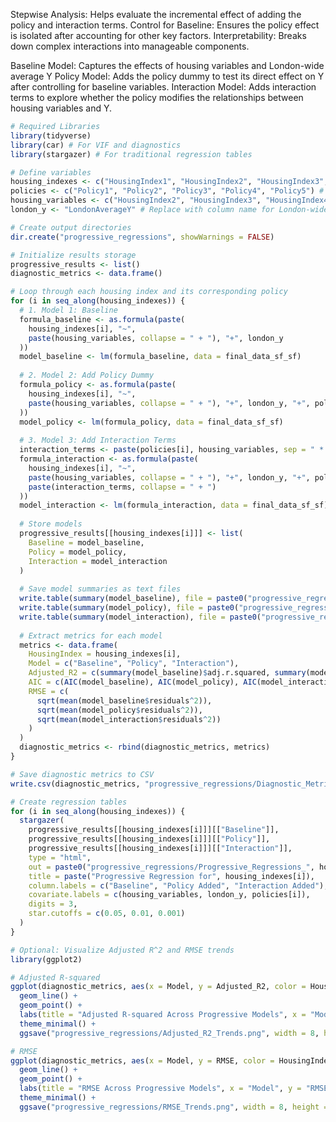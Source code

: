 Stepwise Analysis:
Helps evaluate the incremental effect of adding the policy and interaction terms.
Control for Baseline:
Ensures the policy effect is isolated after accounting for other key factors.
Interpretability:
Breaks down complex interactions into manageable components.

Baseline Model:
Captures the effects of housing variables and London-wide average Y
Policy Model:
Adds the policy dummy to test its direct effect on Y after controlling for baseline variables.
Interaction Model:
Adds interaction terms to explore whether the policy modifies the relationships between housing variables and 
Y.

```r
# Required Libraries
library(tidyverse)
library(car) # For VIF and diagnostics
library(stargazer) # For traditional regression tables

# Define variables
housing_indexes <- c("HousingIndex1", "HousingIndex2", "HousingIndex3", "HousingIndex4", "HousingIndex5") # Replace with actual housing index names
policies <- c("Policy1", "Policy2", "Policy3", "Policy4", "Policy5") # Replace with actual policy dummy variable names
housing_variables <- c("HousingIndex2", "HousingIndex3", "HousingIndex4", "HousingIndex5") # Other housing variables
london_y <- "LondonAverageY" # Replace with column name for London-wide Y

# Create output directories
dir.create("progressive_regressions", showWarnings = FALSE)

# Initialize results storage
progressive_results <- list()
diagnostic_metrics <- data.frame()

# Loop through each housing index and its corresponding policy
for (i in seq_along(housing_indexes)) {
  # 1. Model 1: Baseline
  formula_baseline <- as.formula(paste(
    housing_indexes[i], "~", 
    paste(housing_variables, collapse = " + "), "+", london_y
  ))
  model_baseline <- lm(formula_baseline, data = final_data_sf_sf)
  
  # 2. Model 2: Add Policy Dummy
  formula_policy <- as.formula(paste(
    housing_indexes[i], "~", 
    paste(housing_variables, collapse = " + "), "+", london_y, "+", policies[i]
  ))
  model_policy <- lm(formula_policy, data = final_data_sf_sf)
  
  # 3. Model 3: Add Interaction Terms
  interaction_terms <- paste(policies[i], housing_variables, sep = " * ")
  formula_interaction <- as.formula(paste(
    housing_indexes[i], "~", 
    paste(housing_variables, collapse = " + "), "+", london_y, "+", policies[i], "+", 
    paste(interaction_terms, collapse = " + ")
  ))
  model_interaction <- lm(formula_interaction, data = final_data_sf_sf)
  
  # Store models
  progressive_results[[housing_indexes[i]]] <- list(
    Baseline = model_baseline,
    Policy = model_policy,
    Interaction = model_interaction
  )
  
  # Save model summaries as text files
  write.table(summary(model_baseline), file = paste0("progressive_regressions/Regression_Baseline_", housing_indexes[i], ".txt"), sep = "\t")
  write.table(summary(model_policy), file = paste0("progressive_regressions/Regression_Policy_", housing_indexes[i], ".txt"), sep = "\t")
  write.table(summary(model_interaction), file = paste0("progressive_regressions/Regression_Interaction_", housing_indexes[i], ".txt"), sep = "\t")
  
  # Extract metrics for each model
  metrics <- data.frame(
    HousingIndex = housing_indexes[i],
    Model = c("Baseline", "Policy", "Interaction"),
    Adjusted_R2 = c(summary(model_baseline)$adj.r.squared, summary(model_policy)$adj.r.squared, summary(model_interaction)$adj.r.squared),
    AIC = c(AIC(model_baseline), AIC(model_policy), AIC(model_interaction)),
    RMSE = c(
      sqrt(mean(model_baseline$residuals^2)),
      sqrt(mean(model_policy$residuals^2)),
      sqrt(mean(model_interaction$residuals^2))
    )
  )
  diagnostic_metrics <- rbind(diagnostic_metrics, metrics)
}

# Save diagnostic metrics to CSV
write.csv(diagnostic_metrics, "progressive_regressions/Diagnostic_Metrics.csv", row.names = FALSE)

# Create regression tables
for (i in seq_along(housing_indexes)) {
  stargazer(
    progressive_results[[housing_indexes[i]]][["Baseline"]],
    progressive_results[[housing_indexes[i]]][["Policy"]],
    progressive_results[[housing_indexes[i]]][["Interaction"]],
    type = "html",
    out = paste0("progressive_regressions/Progressive_Regressions_", housing_indexes[i], ".html"),
    title = paste("Progressive Regression for", housing_indexes[i]),
    column.labels = c("Baseline", "Policy Added", "Interaction Added"),
    covariate.labels = c(housing_variables, london_y, policies[i]),
    digits = 3,
    star.cutoffs = c(0.05, 0.01, 0.001)
  )
}

# Optional: Visualize Adjusted R^2 and RMSE trends
library(ggplot2)

# Adjusted R-squared
ggplot(diagnostic_metrics, aes(x = Model, y = Adjusted_R2, color = HousingIndex, group = HousingIndex)) +
  geom_line() +
  geom_point() +
  labs(title = "Adjusted R-squared Across Progressive Models", x = "Model", y = "Adjusted R-squared") +
  theme_minimal() +
  ggsave("progressive_regressions/Adjusted_R2_Trends.png", width = 8, height = 6)

# RMSE
ggplot(diagnostic_metrics, aes(x = Model, y = RMSE, color = HousingIndex, group = HousingIndex)) +
  geom_line() +
  geom_point() +
  labs(title = "RMSE Across Progressive Models", x = "Model", y = "RMSE") +
  theme_minimal() +
  ggsave("progressive_regressions/RMSE_Trends.png", width = 8, height = 6)
```

